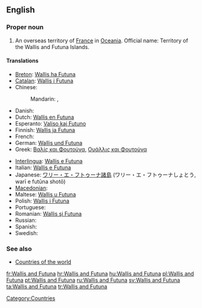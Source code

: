 {{wikipedia}}
==English==

===Proper noun===
{{en-proper noun}}

# An overseas territory of [[France]] in [[Oceania]]. Official name: Territory of the Wallis and Futuna Islands.

====Translations====
{{trans-top|an overseas territory of France in Oceania}}
* [[Breton]]: [[Wallis ha Futuna]]
* [[Catalan]]: [[Wallis i Futuna]]
* Chinese:
*: Mandarin: {{t|cmn|瓦利斯和富圖納群島|sc=Hani}}, {{t|cmn|瓦利斯和富图纳群岛|tr=Wǎlìsī hé Fùtúnà Qúndǎo|sc=Hani}}
* Danish: {{t|da|Wallis og Futunaøerne}}
* Dutch: [[Wallis en Futuna]]
* Esperanto: [[Valiso kaj Futuno]]
* Finnish: [[Wallis ja Futuna]]
* French: {{t+|fr|Wallis-et-Futuna}}
* German: [[Wallis und Futuna]]
* Greek: [[Βαλίς και Φουτούνα]], [[Ουάλλις και Φουτούνα]]
{{trans-mid}}
* [[Interlingua]]: [[Wallis e Futuna]]
* Italian: [[Wallis e Futuna]]
* Japanese: [[ワリー・エ・フトゥーナ諸島]] (ワリー・エ・フトゥーナしょとう, warī e futūna shotō)
* [[Macedonian]]: {{t|mk|Волис и Футуна|tr=Vólis i Futúna}}
* Maltese: [[Wallis u Futuna]]
* Polish: [[Wallis i Futuna]]
* Portuguese: {{t+|pt|Wallis e Futuna}}
* Romanian: [[Wallis şi Futuna]]
* Russian: {{t-|ru|острова Уоллис и Футуна|m|p|tr=ostrová Uóllis i Futúna}}
* Spanish: {{t+|es|Wallis y Futuna}}
* Swedish: {{t+|sv|Wallis och Futuna}}
{{trans-bottom}}

===See also===
* [[Appendix:Countries of the world|Countries of the world]]

[[Category:Countries]]

[[fr:Wallis and Futuna]]
[[hr:Wallis and Futuna]]
[[hu:Wallis and Futuna]]
[[pl:Wallis and Futuna]]
[[pt:Wallis and Futuna]]
[[ru:Wallis and Futuna]]
[[sv:Wallis and Futuna]]
[[ta:Wallis and Futuna]]
[[tr:Wallis and Futuna]]